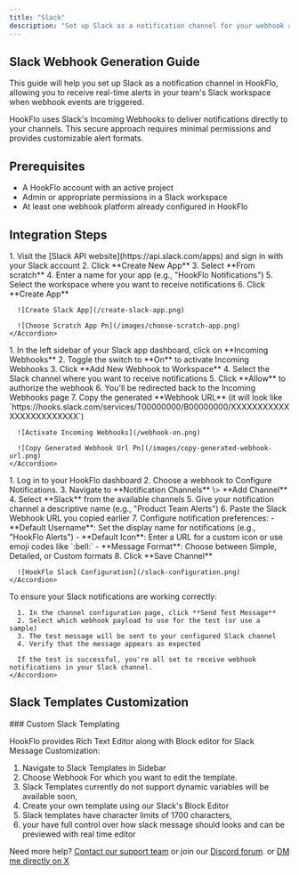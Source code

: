 ```yaml
---
title: "Slack"
description: "Set up Slack as a notification channel for your webhook alerts using Incoming Webhooks"
---
```


## Slack Webhook Generation Guide

This guide will help you set up Slack as a notification channel in HookFlo, allowing you to receive real-time alerts in your team's Slack workspace when webhook events are triggered.

<Note>
  HookFlo uses Slack's Incoming Webhooks to deliver notifications directly to your channels. This secure approach requires minimal permissions and provides customizable alert formats.
</Note>

## Prerequisites

- A HookFlo account with an active project
- Admin or appropriate permissions in a Slack workspace
- At least one webhook platform already configured in HookFlo

## Integration Steps

<Steps>
  <Step title="Create a Slack App">
    <Accordion title="Creating Your Slack App">
      1. Visit the [Slack API website](https://api.slack.com/apps) and sign in with your Slack account
      2. Click **Create New App**
      3. Select **From scratch**
      4. Enter a name for your app (e.g., "HookFlo Notifications")
      5. Select the workspace where you want to receive notifications
      6. Click **Create App**

      ![Create Slack App](/create-slack-app.png)

      ![Choose Scratch App Pn](/images/choose-scratch-app.png)
    </Accordion>
  </Step>
  <Step title="Activate Incoming Webhooks">
    <Accordion title="Enabling Webhooks">
      1. In the left sidebar of your Slack app dashboard, click on **Incoming Webhooks**
      2. Toggle the switch to **On** to activate Incoming Webhooks
      3. Click **Add New Webhook to Workspace**
      4. Select the Slack channel where you want to receive notifications
      5. Click **Allow** to authorize the webhook
      6. You'll be redirected back to the Incoming Webhooks page
      7. Copy the generated **Webhook URL** (it will look like `https://hooks.slack.com/services/T00000000/B00000000/XXXXXXXXXXXXXXXXXXXXXXXX`)

      ![Activate Incoming Webhooks](/webhook-on.png)

      ![Copy Generated Webhook Url Pn](/images/copy-generated-webhook-url.png)
    </Accordion>
  </Step>
  <Step title="Configure HookFlo">
    <Accordion title="Setting Up in HookFlo">
      1. Log in to your HookFlo dashboard
      2. Choose a webhook to Configure Notifications.
      3. Navigate to **Notification Channels** \> **Add Channel**
      4. Select **Slack** from the available channels
      5. Give your notification channel a descriptive name (e.g., "Product Team Alerts")
      6. Paste the Slack Webhook URL you copied earlier
      7. Configure notification preferences:
         - **Default Username**: Set the display name for notifications (e.g., "HookFlo Alerts")
         - **Default Icon**: Enter a URL for a custom icon or use emoji codes like `:bell:`
         - **Message Format**: Choose between Simple, Detailed, or Custom formats
      8. Click **Save Channel**

      ![HookFlo Slack Configuration](/slack-configuration.png)
    </Accordion>
  </Step>
  <Step title="Test Your Integration">
    <Accordion title="Verifying the Setup">
      To ensure your Slack notifications are working correctly:

      1. In the channel configuration page, click **Send Test Message**
      2. Select which webhook payload to use for the test (or use a sample)
      3. The test message will be sent to your configured Slack channel
      4. Verify that the message appears as expected

      If the test is successful, you're all set to receive webhook notifications in your Slack channel.
    </Accordion>
  </Step>
</Steps>

## Slack Templates Customization

<Accordion title="Message Templates">
  ### Custom Slack Templating

  HookFlo provides Rich Text Editor along with Block editor for Slack Message Customization:

  1. Navigate to Slack Templates in Sidebar
  2. Choose Webhook For which you want to edit the template.
  3. Slack Templates currently do not support dynamic variables will be available soon,
  4. Create your own template using our Slack's Block Editor
  5. Slack templates have character limits of 1700 characters,
  6. your have full control over how slack message should looks and can be previewed        with real time editor
</Accordion>


Need more help? [Contact our support team](mailto:team.hookflo@gmail.com) or join our [Discord forum](https://discord.gg/SNmCjU97nr).
or [DM me directly on X](https://x.com/Prateek53788134)